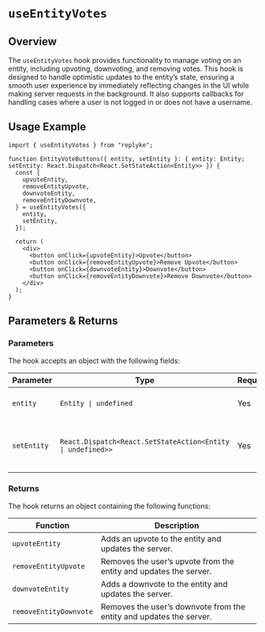 # `useEntityVotes`

## Overview

The `useEntityVotes` hook provides functionality to manage voting on an entity, including upvoting, downvoting, and removing votes. This hook is designed to handle optimistic updates to the entity’s state, ensuring a smooth user experience by immediately reflecting changes in the UI while making server requests in the background. It also supports callbacks for handling cases where a user is not logged in or does not have a username.

## Usage Example

```tsx
import { useEntityVotes } from "replyke";

function EntityVoteButtons({ entity, setEntity }: { entity: Entity; setEntity: React.Dispatch<React.SetStateAction<Entity>> }) {
  const {
    upvoteEntity,
    removeEntityUpvote,
    downvoteEntity,
    removeEntityDownvote,
  } = useEntityVotes({
    entity,
    setEntity,
  });

  return (
    <div>
      <button onClick={upvoteEntity}>Upvote</button>
      <button onClick={removeEntityUpvote}>Remove Upvote</button>
      <button onClick={downvoteEntity}>Downvote</button>
      <button onClick={removeEntityDownvote}>Remove Downvote</button>
    </div>
  );
}
```

## Parameters & Returns

### Parameters

The hook accepts an object with the following fields:

| Parameter                | Type                                    | Required | Description                                                                |
|--------------------------|-----------------------------------------|----------|----------------------------------------------------------------------------|
| `entity`                 | `Entity \| undefined`                   | Yes      | The current entity object.                                                |
| `setEntity`              | `React.Dispatch<React.SetStateAction<Entity \| undefined>>` | Yes | Function to update the entity state in your component.                    |

### Returns

The hook returns an object containing the following functions:

| Function                 | Description                                                                |
|--------------------------|----------------------------------------------------------------------------|
| `upvoteEntity`           | Adds an upvote to the entity and updates the server.                       |
| `removeEntityUpvote`     | Removes the user’s upvote from the entity and updates the server.           |
| `downvoteEntity`         | Adds a downvote to the entity and updates the server.                      |
| `removeEntityDownvote`   | Removes the user’s downvote from the entity and updates the server.         |

